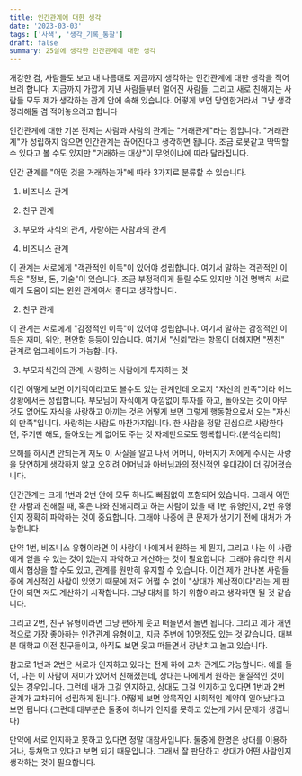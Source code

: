 ```yaml
---
title: 인간관계에 대한 생각
date: '2023-03-03'
tags: ['사색', '생각_기록_통찰']
draft: false
summary: 25살에 생각한 인간관계에 대한 생각
---
```


개강한 겸, 사람들도 보고 내 나름대로 지금까지 생각하는 인간관계에 대한 생각을 적어보려 합니다. 지금까지 가깝게 지낸 사람들부터 멀어진 사람들, 그리고 새로 친해지는 사람들 모두 제가 생각하는 관계 안에 속해 있습니다. 어떻게 보면 당연한거라서 그냥 생각 정리해둘 겸 적어놓으려고 합니다

인간관계에 대한 기본 전제는 사람과 사람의 관계는 "거래관계"라는 점입니다. "거래관계"가 성립하지 않으면 인간관계는 끊어진다고 생각하면 됩니다. 조금 로봇같고 딱딱할 수 있다고 볼 수도 있지만 "거래하는 대상"이 무엇이냐에 따라 달라집니다.

인간 관계를 "어떤 것을 거래하는가"에 따라 3가지로 분류할 수 있습니다.

1. 비즈니스 관계

2. 친구 관계

3. 부모와 자식의 관계, 사랑하는 사람과의 관계

4. 비즈니스 관계

이 관계는 서로에게 "객관적인 이득"이 있어야 성립합니다. 여기서 말하는 객관적인 이득은 "정보, 돈, 기술"이 있습니다. 조금 부정적이게 들릴 수도 있지만 이건 명백히 서로에게 도움이 되는 윈윈 관계여서 좋다고 생각합니다.

2. 친구 관계

이 관계는 서로에게 "감정적인 이득"이 있어야 성립합니다. 여기서 말하는 감정적인 이득은 재미, 위안, 편안함 등등이 있습니다. 여기서 "신뢰"라는 항목이 더해지면 "찐친" 관계로 업그레이드가 가능합니다.

3. 부모자식간의 관계, 사랑하는 사람에게 투자하는 것

이건 어떻게 보면 이기적이라고도 볼수도 있는 관계인데 오로지 "자신의 만족"이라 어느 상황에서든 성립합니다. 부모님이 자식에게 아낌없이 투자를 하고, 돌아오는 것이 아무것도 없어도 자식을 사랑하고 아끼는 것은 어떻게 보면 그렇게 행동함으로서 오는 "자신의 만족"입니다. 사랑하는 사람도 마찬가지입니다. 한 사람을 정말 진심으로 사랑한다면, 주기만 해도, 돌아오는 게 없어도 주는 것 자체만으로도 행복합니다.(분석심리학)

오해를 하시면 안되는게 저도 이 사실을 알고 나서 어머니, 아버지가 저에게 주시는 사랑을 당연하게 생각하지 않고 오히려 어머님과 아버님과의 정신적인 유대감이 더 깊어졌습니다.

인간관계는 크게 1번과 2번 안에 모두 하나도 빠짐없이 포함되어 있습니다. 그래서 어떤 한 사람과 친해질 때, 혹은 나와 친해지려고 하는 사람이 있을 때 1번 유형인지, 2번 유형인지 정확히 파악하는 것이 중요합니다. 그래야 나중에 큰 문제가 생기기 전에 대처가 가능합니다.

만약 1번, 비즈니스 유형이라면 이 사람이 나에게서 원하는 게 뭔지, 그리고 나는 이 사람에게 얻을 수 있는 것이 있는지 파악하고 계산하는 것이 필요합니다. 그래야 유리한 위치에서 협상을 할 수도 있고, 관계를 원만히 유지할 수 있습니다. 이건 제가 만나본 사람들중에 계산적인 사람이 있었기 때문에 저도 어쩔 수 없이 "상대가 계산적이다"라는 게 판단이 되면 저도 계산하기 시작합니다. 그냥 대처를 하기 위함이라고 생각하면 될 것 같습니다.

그리고 2번, 친구 유형이라면 그냥 편하게 웃고 떠들면서 놀면 됩니다. 그리고 제가 개인적으로 가장 좋아하는 인간관계 유형이고, 지금 주변에 10명정도 있는 것 같습니다. 대부분 대학교 이전 친구들이고, 아직도 보면 웃고 떠들면서 장난치고 놀고 있습니다.

참고로 1번과 2번은 서로가 인지하고 있다는 전제 하에 교차 관계도 가능합니다. 예를 들어, 나는 이 사람이 재미가 있어서 친해졌는데, 상대는 나에게서 원하는 물질적인 것이 있는 경우입니다. 그런데 내가 그걸 인지하고, 상대도 그걸 인지하고 있다면 1번과 2번 관계가 교차되어 성립하게 됩니다. 어떻게 보면 암묵적인 사회적인 계약이 일어났다고 보면 됩니다.(그런데 대부분은 둘중에 하나가 인지를 못하고 있는게 커서 문제가 생깁니다)

만약에 서로 인지하고 못하고 있다면 정말 대참사입니다. 둘중에 한명은 상대를 이용하거나, 등쳐먹고 있다고 보면 되기 때문입니다. 그래서 잘 판단하고 상대가 어떤 사람인지 생각하는 것이 필요합니다.
